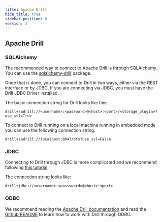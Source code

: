 ```yaml
---
title: Apache Drill
hide_title: true
sidebar_position: 6
version: 1
---
```


## Apache Drill

### SQLAlchemy

The recommended way to connect to Apache Drill is through SQLAlchemy. You can use the
[sqlalchemy-drill](https://github.com/JohnOmernik/sqlalchemy-drill) package.

Once that is done, you can connect to Drill in two ways, either via the REST interface or by JDBC.
If you are connecting via JDBC, you must have the Drill JDBC Driver installed.

The basic connection string for Drill looks like this:

```
drill+sadrill://<username>:<password>@<host>:<port>/<storage_plugin>?use_ssl=True
```

To connect to Drill running on a local machine running in embedded mode you can use the following
connection string:

```
drill+sadrill://localhost:8047/dfs?use_ssl=False
```

### JDBC

Connecting to Drill through JDBC is more complicated and we recommend following
[this tutorial](https://drill.apache.org/docs/using-the-jdbc-driver/).

The connection string looks like:

```
drill+jdbc://<username>:<passsword>@<host>:<port>
```

### ODBC

We recommend reading the
[Apache Drill documentation](https://drill.apache.org/docs/installing-the-driver-on-linux/) and read
the [Github README](https://github.com/JohnOmernik/sqlalchemy-drill#usage-with-odbc) to learn how to
work with Drill through ODBC.
